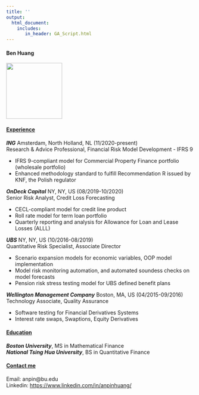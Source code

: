 ```yaml
---
title: ''
output: 
  html_document:
    includes:
       in_header: GA_Script.html
---
```


#### Ben Huang
<img src="suitUp.jpeg" width="150" height="150" />
  
#### <ins>**Experience **</ins>
***ING***  Amsterdam, North Holland, NL  (11/2020-present)  
  Research & Advice Professional, Financial Risk Model Development - IFRS 9  
  
  * IFRS 9-compliant model for Commercial Property Finance portfolio (wholesale portfolio)
  * Enhanced methodology standard to fulfill Recommendation R issued by KNF, the Polish regulator
  
***OnDeck Capital***  NY, NY, US  (08/2019-10/2020)  
  Senior Risk Analyst, Credit Loss Forecasting  
  
  * CECL-compliant model for credit line product
  * Roll rate model for term loan portfolio
  * Quarterly reporting and analysis for Allowance for Loan and Lease Losses (ALLL)
  
***UBS***  NY, NY, US  (10/2016-08/2019)  
  Quantitative Risk Specialist, Associate Director  
  
  * Scenario expansion models for economic variables, OOP model implementation
  * Model risk monitoring automation, and automated soundess checks on model forecasts
  * Pension risk stress testing model for UBS defined benefit plans
 
***Wellington Management Company***  Boston, MA, US (04/2015-09/2016)  
  Technology Associate, Quality Assurance
  
  * Software testing for Financial Derivatives Systems
  * Interest rate swaps, Swaptions, Equity Derivatives
  
#### <ins>**Education**</ins>
***Boston University***, MS in Mathematical Finance  
***National Tsing Hua University***, BS in Quantitative Finance

#### <ins>Contact me</ins>
Email: anpin@bu.edu  
Linkedin: [https://www.linkedin.com/in/anpinhuang/](https://www.linkedin.com/in/anpinhuang/)